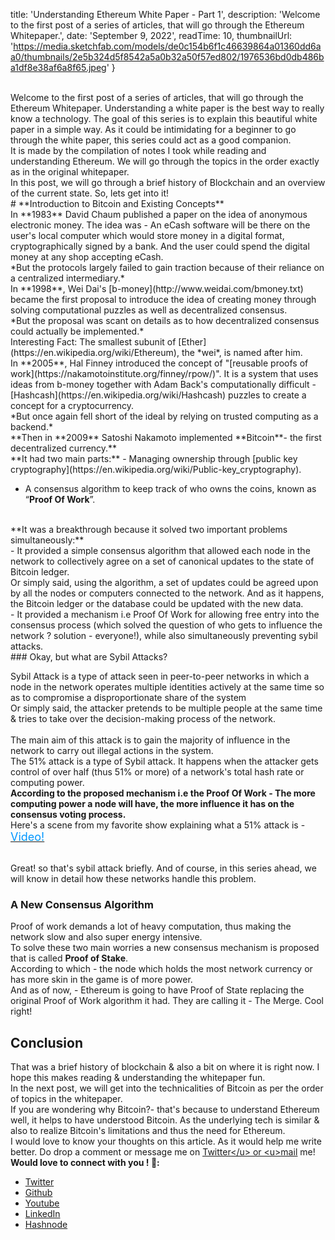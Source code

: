 
  title: 'Understanding Ethereum White Paper - Part 1',
  description: 'Welcome to the first post of a series of articles, that will go through the Ethereum Whitepaper.',
  date: 'September 9, 2022',
  readTime: 10,
  thumbnailUrl: 'https://media.sketchfab.com/models/de0c154b6f1c46639864a01360dd6aa0/thumbnails/2e5b324d5f8542a5a0b32a50f57ed802/1976536bd0db486ba1df8e38af6a8f65.jpeg'
}

 
<br/>
<div style={{fontSize:20}}>
Welcome to the first post of a series of articles, that will go through the Ethereum Whitepaper. Understanding a white paper is the best way to really know a technology. The goal of this series is to explain this beautiful white paper in a simple way. As it could be intimidating for a beginner to go through the white paper, this series could act as a good companion.
<br/> 
It is made by the compilation of notes I took while reading and understanding Ethereum. We will go through the topics in the order exactly as in the original whitepaper. 
<br/>
In this post, we will go through a brief history of Blockchain and an overview of the current state. So, lets get into it!

<br/> 
# **Introduction to Bitcoin and Existing Concepts**
<br/> 
In **1983** David Chaum published a paper on the idea of anonymous electronic money. The idea was - An eCash software will be there on the user's local computer which would store money in a digital format, cryptographically signed by a bank. And the user could spend the digital money at any shop accepting eCash. 
<br/> 
*But the protocols largely failed to gain traction because of their reliance on a centralized intermediary.*
<br/> 
In **1998**, Wei Dai's [b-money](http://www.weidai.com/bmoney.txt) became the first proposal to introduce the idea of creating money through solving computational puzzles as well as decentralized consensus.
<br/> 
*But the proposal was scant on details as to how decentralized consensus could actually be implemented.*
<br/> 
Interesting Fact: The smallest subunit of [Ether](https://en.wikipedia.org/wiki/Ethereum), the *wei*, is named after him.
<br/> 
In **2005**, Hal Finney introduced the concept of "[reusable proofs of work](https://nakamotoinstitute.org/finney/rpow/)". It is a system that uses ideas from b-money together with Adam Back's computationally difficult - [Hashcash](https://en.wikipedia.org/wiki/Hashcash) puzzles to create a concept for a cryptocurrency. 
<br/> 
*But once again fell short of the ideal by relying on trusted computing as a backend.*
<br/> 
**Then in **2009** Satoshi Nakamoto implemented **Bitcoin**- the first decentralized currency.**
<br/> 
**It had two main parts:**
- Managing ownership through [public key cryptography](https://en.wikipedia.org/wiki/Public-key_cryptography). 
 
- A consensus algorithm to keep track of who owns the coins, known as “**Proof Of Work**”.
<br/> 
**It was a breakthrough because it solved two important problems simultaneously:**
<br/> 
- It provided a simple consensus algorithm that allowed each node in the network to collectively agree on a set of canonical updates to the state of Bitcoin ledger.
<div style={{marginLeft: 40}}>
Or simply said, using the algorithm, a set of updates could be agreed upon by all the nodes or computers connected to the network. And as it happens, the Bitcoin ledger or the database could be updated with the new data. 
</div>
- It provided a mechanism i.e Proof Of Work for allowing free entry into the consensus process (which solved the question of who gets to influence the network ? solution - everyone!), while also simultaneously preventing sybil attacks.
    <br/> 
### Okay, but what are Sybil Attacks?

Sybil Attack is a type of attack seen in peer-to-peer networks in which a node in the network operates multiple identities actively at the same time so as to compromise a disproportionate share of the system
<br/> 
Or simply said, the attacker pretends to be multiple people at the same time & tries to take over the decision-making process of the network.
<br/>     
The main aim of this attack is to gain the majority of influence in the network to carry out illegal actions in the system. 
<br/> 
The 51% attack is a type of Sybil attack. It happens when the attacker gets control of over half (thus 51% or more) of a network's total hash rate or computing power.
<br/> 
**According to the proposed mechanism i.e the Proof Of Work - The more computing power a node will have, the more influence it has on the consensus voting process.** 
<br/> 
Here's a scene from my favorite show explaining what a 51% attack is - <a href="https://www.youtube.com/watch?v=C8tPODfNfNM" target="_blank" ><font color="#0096FF" size="4" weight="bold">Video!</font></a>  
<br/> 

Great! so that's sybil attack briefly. And of course, in this series ahead, we will know in detail how these networks handle this problem.
 
### A New Consensus Algorithm 

Proof of work demands a lot of heavy computation, thus making the network slow and also super energy intensive. 
<br/> 
To solve these two main worries a new consensus mechanism is proposed that is called **Proof of Stake**. 
<br/> 
According to which - the node which holds the most network currency or has more skin in the game is of more power. 
<br/> 
And as of now, - Ethereum is going to have Proof of State replacing the original Proof of Work algorithm it had. They are calling it - The Merge. Cool right!

## Conclusion
 
That was a brief history of blockchain & also a bit on where it is right now. I hope this makes reading & understanding the whitepaper fun.
<br/> 
In the next post, we will get into the technicalities of Bitcoin as per the order of topics in the whitepaper. 
<br/> 
If you are wondering why Bitcoin?- that's because to understand Ethereum well, it helps to have understood Bitcoin. As the underlying tech is similar & also to realize Bitcoin's limitations and thus the need for Ethereum.
<br/> 
I would love to know your thoughts on this article. As it would help me write better. Do drop a comment or message me on <u>[Twitter](https://twitter.com/saumyanayak_)</u>  or <u>[mail](mailto:futuredrivenme@gmail.com
)</u> me!
<br/> 
**Would love to connect with you ! 👋:**
-  [Twitter ](https://twitter.com/saumyanayak_) 
-  [Github](https://github.com/saumya66)
-  [Youtube](https://www.youtube.com/c/saumyanayak)
-  [LinkedIn ](https://www.linkedin.com/in/saumyanayak/) 
-  [Hashnode](https://saumya.hashnode.dev/)
</div>